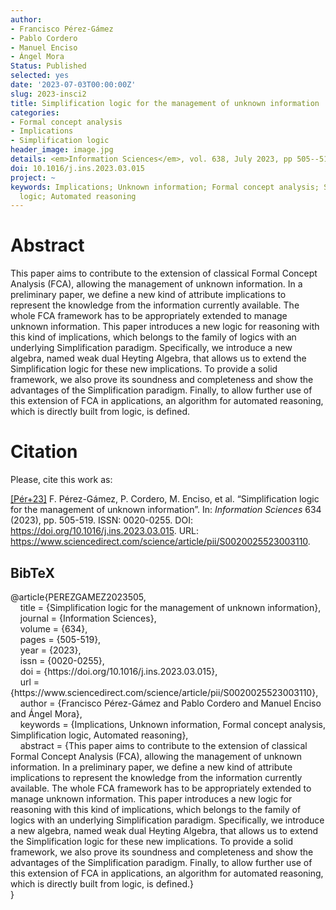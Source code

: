 ```yaml
---
author:
- Francisco Pérez-Gámez
- Pablo Cordero
- Manuel Enciso
- Ángel Mora
Status: Published
selected: yes
date: '2023-07-03T00:00:00Z'
slug: 2023-insci2
title: Simplification logic for the management of unknown information
categories:
- Formal concept analysis
- Implications
- Simplification logic
header_image: image.jpg
details: <em>Information Sciences</em>, vol. 638, July 2023, pp 505--519
doi: 10.1016/j.ins.2023.03.015
project: ~
keywords: Implications; Unknown information; Formal concept analysis; Simplification
  logic; Automated reasoning
---
```



# Abstract

This paper aims to contribute to the extension of classical Formal Concept Analysis (FCA), allowing the management of unknown information. In a preliminary paper, we define a new kind of attribute implications to represent the knowledge from the information currently available. The whole FCA framework has to be appropriately extended to manage unknown information. This paper introduces a new logic for reasoning with this kind of implications, which belongs to the family of logics with an underlying Simplification paradigm. Specifically, we introduce a new algebra, named weak dual Heyting Algebra, that allows us to extend the Simplification logic for these new implications. To provide a solid framework, we also prove its soundness and completeness and show the advantages of the Simplification paradigm. Finally, to allow further use of this extension of FCA in applications, an algorithm for automated reasoning, which is directly built from logic, is defined.





# Citation
Please, cite this work as:


<a name=bib-PEREZGAMEZ2023505></a>[[Pér+23]](#cite-PEREZGAMEZ2023505) F. Pérez-Gámez, P. Cordero, M. Enciso, et al. “Simplification logic for the management of unknown information”. In: _Information Sciences_ 634 (2023), pp. 505-519. ISSN: 0020-0255. DOI: [https://doi.org/10.1016/j.ins.2023.03.015](https://doi.org/https%3A%2F%2Fdoi.org%2F10.1016%2Fj.ins.2023.03.015). URL: [https://www.sciencedirect.com/science/article/pii/S0020025523003110](https://www.sciencedirect.com/science/article/pii/S0020025523003110).

::: {.callout-note appearance="minimal" collapse=true}

## BibTeX

@article{PEREZGAMEZ2023505,<br>&nbsp;&nbsp;&nbsp;&nbsp;title = {Simplification logic for the management of unknown information},<br>&nbsp;&nbsp;&nbsp;&nbsp;journal = {Information Sciences},<br>&nbsp;&nbsp;&nbsp;&nbsp;volume = {634},<br>&nbsp;&nbsp;&nbsp;&nbsp;pages = {505-519},<br>&nbsp;&nbsp;&nbsp;&nbsp;year = {2023},<br>&nbsp;&nbsp;&nbsp;&nbsp;issn = {0020-0255},<br>&nbsp;&nbsp;&nbsp;&nbsp;doi = {https://doi.org/10.1016/j.ins.2023.03.015},<br>&nbsp;&nbsp;&nbsp;&nbsp;url = {https://www.sciencedirect.com/science/article/pii/S0020025523003110},<br>&nbsp;&nbsp;&nbsp;&nbsp;author = {Francisco Pérez-Gámez and Pablo Cordero and Manuel Enciso and Ángel Mora},<br>&nbsp;&nbsp;&nbsp;&nbsp;keywords = {Implications, Unknown information, Formal concept analysis, Simplification logic, Automated reasoning},<br>&nbsp;&nbsp;&nbsp;&nbsp;abstract = {This paper aims to contribute to the extension of classical Formal Concept Analysis (FCA), allowing the management of unknown information. In a preliminary paper, we define a new kind of attribute implications to represent the knowledge from the information currently available. The whole FCA framework has to be appropriately extended to manage unknown information. This paper introduces a new logic for reasoning with this kind of implications, which belongs to the family of logics with an underlying Simplification paradigm. Specifically, we introduce a new algebra, named weak dual Heyting Algebra, that allows us to extend the Simplification logic for these new implications. To provide a solid framework, we also prove its soundness and completeness and show the advantages of the Simplification paradigm. Finally, to allow further use of this extension of FCA in applications, an algorithm for automated reasoning, which is directly built from logic, is defined.}<br>}

:::


